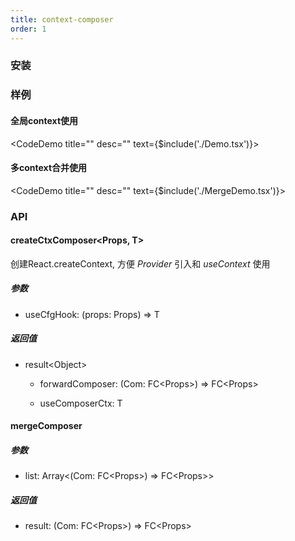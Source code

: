 ```yaml
---
title: context-composer
order: 1
---
```




### 安装
<ImportTabs name="@jelper/context-composer" />

### 样例

#### 全局context使用
<CodeDemo title="" desc="" text={$include('./Demo.tsx')}><Demo /></CodeDemo>

#### 多context合并使用
<CodeDemo title="" desc="" text={$include('./MergeDemo.tsx')}><MergeDemo /></CodeDemo>

### API

#### createCtxComposer\<Props, T\>

创建React.createContext, 方便 <em>Provider</em> 引入和 <em>useContext</em> 使用

##### 参数

- useCfgHook: (props: Props) => T

##### 返回值

- result\<Object\>

  - forwardComposer: (Com: FC\<Props\>) => FC\<Props\>

  - useComposerCtx: T

#### mergeComposer

##### 参数

- list: Array\<(Com: FC\<Props\>) => FC\<Props\>\> 

##### 返回值

- result: (Com: FC\<Props\>) => FC\<Props\>

